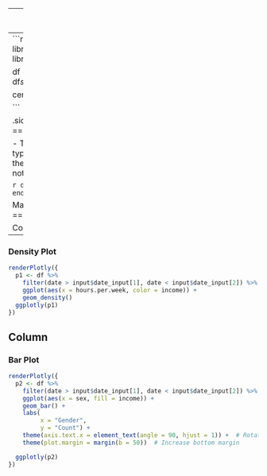 
---
title: "Adult Census - Date Range"
output: 
  flexdashboard::flex_dashboard:
    orientation: columns
    vertical_layout: fill
    logo: logo.png
    source_code: embed
    social: menu

runtime: shiny
---
```r
# load data in 'global' chunk so it can be shared by all users of the dashboard
library(flexdashboard)
library(tidyverse)
library(ggplot2)
library(plotly)
library(knitr)
library(DT)
library(lubridate)
library(shiny)
df <- read_csv('adult_census.csv')

df <- drop_na(df, age)
df <- drop_na(df, sex)
df$date = mdy(df$date)
df$income = factor(df$income)
df$sex = factor(df$sex)

census_race <- unique(df$race)

```

{.sidebar}
=======================================================================

- The adult census dataset includes demographic information from 1000s of individuals.It is typically used to predict income earning level based on provided demographic information. Select the input for the plots.
- Please note, for the purposes of this example, the dates are fictional and not representative of real data.

 
```r
dateRangeInput(inputId = "date_input", 
               label = h2("Date Range"), 
               start = min(df$date), 
               end = max(df$date),
               min = min(df$date), 
               max = max(df$date))
```

Main Tab 1
=======================================================================

Column {data-width=500}
-----------------------------------------------------------------------

### Density Plot

```r
renderPlotly({
  p1 <- df %>% 
    filter(date > input$date_input[1], date < input$date_input[2]) %>%
    ggplot(aes(x = hours.per.week, color = income)) +
    geom_density()
  ggplotly(p1)
})

```

Column {data-width=500}
-----------------------------------------------------------------------

### Bar Plot

```r
renderPlotly({
  p2 <- df %>% 
    filter(date > input$date_input[1], date < input$date_input[2]) %>% 
    ggplot(aes(x = sex, fill = income)) +
    geom_bar() +
    labs(
         x = "Gender",
         y = "Count") +
    theme(axis.text.x = element_text(angle = 90, hjust = 1)) +  # Rotate x-axis labels
    theme(plot.margin = margin(b = 50))  # Increase bottom margin

  ggplotly(p2)
})
```
